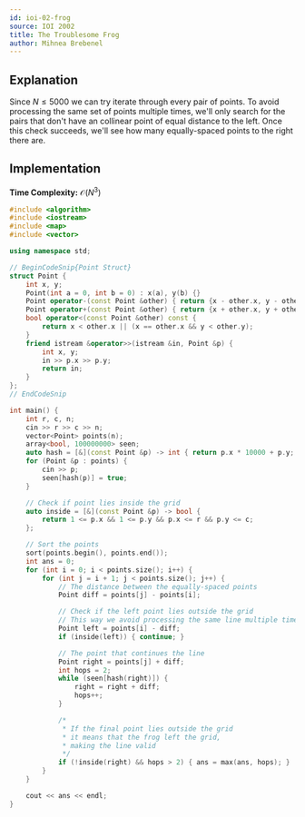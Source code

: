 ```yaml
---
id: ioi-02-frog
source: IOI 2002
title: The Troublesome Frog
author: Mihnea Brebenel
---
```


## Explanation

Since $N \le 5000$ we can try iterate through every pair of points.
To avoid processing the same set of points multiple times, we'll only
search for the pairs that don't have an collinear point of equal distance to the left.
Once this check succeeds, we'll see how many equally-spaced points to the right there are.

## Implementation

**Time Complexity:** $\mathcal{O}(N^3)$

<LanguageSection>
<CPPSection>

```cpp
#include <algorithm>
#include <iostream>
#include <map>
#include <vector>

using namespace std;

// BeginCodeSnip{Point Struct}
struct Point {
	int x, y;
	Point(int a = 0, int b = 0) : x(a), y(b) {}
	Point operator-(const Point &other) { return {x - other.x, y - other.y}; }
	Point operator+(const Point &other) { return {x + other.x, y + other.y}; }
	bool operator<(const Point &other) const {
		return x < other.x || (x == other.x && y < other.y);
	}
	friend istream &operator>>(istream &in, Point &p) {
		int x, y;
		in >> p.x >> p.y;
		return in;
	}
};
// EndCodeSnip

int main() {
	int r, c, n;
	cin >> r >> c >> n;
	vector<Point> points(n);
	array<bool, 100000000> seen;
	auto hash = [&](const Point &p) -> int { return p.x * 10000 + p.y; };
	for (Point &p : points) {
		cin >> p;
		seen[hash(p)] = true;
	}

	// Check if point lies inside the grid
	auto inside = [&](const Point &p) -> bool {
		return 1 <= p.x && 1 <= p.y && p.x <= r && p.y <= c;
	};

	// Sort the points
	sort(points.begin(), points.end());
	int ans = 0;
	for (int i = 0; i < points.size(); i++) {
		for (int j = i + 1; j < points.size(); j++) {
			// The distance between the equally-spaced points
			Point diff = points[j] - points[i];

			// Check if the left point lies outside the grid
			// This way we avoid processing the same line multiple times
			Point left = points[i] - diff;
			if (inside(left)) { continue; }

			// The point that continues the line
			Point right = points[j] + diff;
			int hops = 2;
			while (seen[hash(right)]) {
				right = right + diff;
				hops++;
			}

			/*
			 * If the final point lies outside the grid
			 * it means that the frog left the grid,
			 * making the line valid
			 */
			if (!inside(right) && hops > 2) { ans = max(ans, hops); }
		}
	}

	cout << ans << endl;
}
```

</CPPSection>
</LanguageSection>

